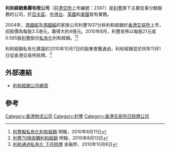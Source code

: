 '''利和經銷集團有限公司'''（前[[港交所|港交所]]上市編號：2387）是[[利豐|利豐]]旗下主要從事分銷服務的公司，於[[亞太區|亞太區]]、[[中國|中]][[香港|港]][[台灣|台]]、[[英國|英國]]和[[美國|美國]]皆有業務。

2004年，[[馮國經|馮國經]]及[[馮國綸|馮國綸]]的家族公司利豐1937分拆利和經銷於[[香港交易所|香港交易所]]上市，招股價為每股3.5港元，籌得大約4億元。2010年8月，利豐宣佈以每股21元或0.585股[[利豐|利豐]]股份[[私有化|私有化]]利和經銷。<ref>[http://www.mpfinance.com/htm/Finance/20100811/News/eb_ebd1.htm 利豐擬私有化利和經銷] {{Wayback|url=http://www.mpfinance.com/htm/Finance/20100811/News/eb_ebd1.htm |date=20160304194038 }} 明報，2010年8月11日</ref><ref>[http://www.mpfinance.com/htm/Finance/20100813/News/ec_eck1.htm 利豐70億收購利和經銷] {{Wayback|url=http://www.mpfinance.com/htm/Finance/20100813/News/ec_eck1.htm |date=20100817182355 }} 明報，2010年8月13日</ref>

利和經銷私有化建議於2010年10月7日的股東會獲通過，利和經銷並於同年11月1日從香港交易所除牌。<ref>[http://hk.jrj.com.cn/2010/10/0809108286650.shtml 利和通過私有化 下月除牌] {{Wayback|url=http://hk.jrj.com.cn/2010/10/0809108286650.shtml |date=20190916055037 }} 金融界，2010年10月8日</ref>

==外部連結==
*[http://www.idsgroup.com 利和經銷公司網頁]{{Wayback|url=http://www.idsgroup.com/ |date=20110205191604 }}

==參考==
{{reflist}}
{{利豐集團}}
[[Category:香港物流公司|Category:香港物流公司]]
[[Category:利豐|Category:利豐]]
[[Category:香港交易所已除牌公司|Category:香港交易所已除牌公司]]